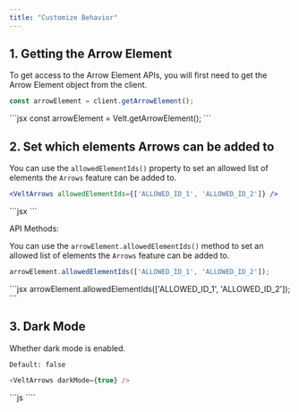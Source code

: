 ```yaml
---
title: "Customize Behavior"
---
```





## 1. Getting the Arrow Element

To get access to the Arrow Element APIs, you will first need to get the Arrow Element object from the client.
<Tabs>
<Tab title="React / Next.js">
```jsx
const arrowElement = client.getArrowElement();
```
</Tab>

<Tab title="Other Frameworks">
```jsx
const arrowElement = Velt.getArrowElement();
```
</Tab>


</Tabs>



## 2. Set which elements Arrows can be added to

You can use the `allowedElementIds()` property to set an allowed list of elements the `Arrows` feature can be added to.
<Tabs>
<Tab title="React / Next.js">
```jsx
<VeltArrows allowedElementIds={['ALLOWED_ID_1', 'ALLOWED_ID_2']} />
```
</Tab>

<Tab title="Other Frameworks">
```jsx
<velt-arrows allowed-element-ids="['ALLOWED_ID_1', 'ALLOWED_ID_2']"></velt-arrows>
```
</Tab>


</Tabs>


API Methods:

You can use the `arrowElement.allowedElementIds()` method to set an allowed list of elements the `Arrows` feature can be added to.
<Tabs>
<Tab title="React / Next.js">
```jsx
arrowElement.allowedElementIds(['ALLOWED_ID_1', 'ALLOWED_ID_2']);
```
</Tab>

<Tab title="Other Frameworks">
```jsx
arrowElement.allowedElementIds(['ALLOWED_ID_1', 'ALLOWED_ID_2']);
```
</Tab>


</Tabs>



## 3. Dark Mode
Whether dark mode is enabled.

`Default: false`
<Tabs>
<Tab title="React / Next.js">
```js
<VeltArrows darkMode={true} />
````

</Tab>

<Tab title="Other Frameworks">
```js
<velt-arrows dark-mode="true"></velt-arrows>
````
</Tab>


</Tabs>

